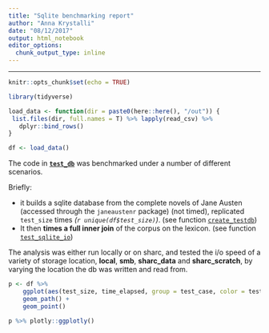 ```yaml
---
title: "Sqlite benchmarking report"
author: "Anna Krystalli"
date: "08/12/2017"
output: html_notebook
editor_options: 
  chunk_output_type: inline
---
```


***

```r
knitr::opts_chunk$set(echo = TRUE)
```

```r
library(tidyverse)

load_data <- function(dir = paste0(here::here(), "/out")) { 
 list.files(dir, full.names = T) %>% lapply(read_csv) %>%
   dplyr::bind_rows()
}

df <- load_data()
```

The code in [**`test_db`**](https://github.com/annakrystalli/sqlite_benchmark/blob/master/test-db.R) was benchmarked under a number of different scenarios. 

Briefly:

- it builds a sqlite database from the complete novels of Jane Austen (accessed through the `janeaustenr` package) (not timed), replicated `test_size` times *(`r unique(df$test_size)`)*. (see function [`create_testdb`](https://github.com/annakrystalli/sqlite_benchmark/blob/cf0aa52f2496bb6996ed3be413b5c78698eafc8e/R/functions.R#L8))
- It then **times a full inner join** of the corpus on the lexicon. (see function [`test_sqlite_io`](https://github.com/annakrystalli/sqlite_benchmark/blob/cf0aa52f2496bb6996ed3be413b5c78698eafc8e/R/functions.R#L80))



The analysis was either run locally or on sharc, and tested the i/o speed of a variety of storage location, **local**, **smb**, **sharc_data** and **sharc_scratch**, by varying the location the db was written and read from.




```r
p <- df %>% 
    ggplot(aes(test_size, time_elapsed, group = test_case, color = test_case)) +
    geom_path() +
    geom_point()

p %>% plotly::ggplotly()
```

